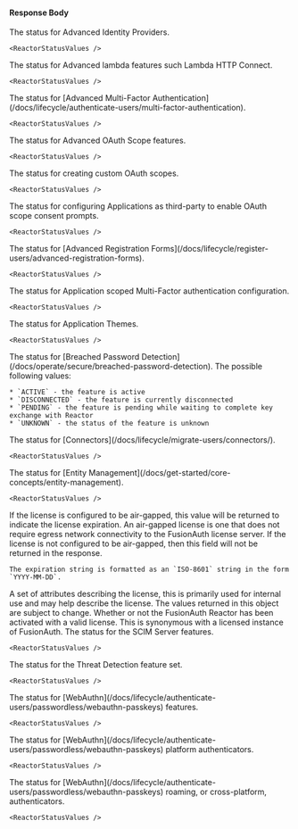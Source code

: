 
#### Response Body

<APIBlock>
  <APIField name="status.advancedIdentityProviders" type="String">
    The status for Advanced Identity Providers.

    <ReactorStatusValues />
  </APIField>
  <APIField name="status.advancedLambdas" type="String" since="1.35.0">
    The status for Advanced lambda features such Lambda HTTP Connect.

    <ReactorStatusValues />
  </APIField>
  <APIField name="status.advancedMultiFactorAuthentication" type="String">
    The status for [Advanced Multi-Factor Authentication](/docs/lifecycle/authenticate-users/multi-factor-authentication).

    <ReactorStatusValues />
  </APIField>
  <APIField name="status.advancedOAuthScopes" type="String" since="1.50.0">
    The status for Advanced OAuth Scope features.

    <ReactorStatusValues />
  </APIField>
  <APIField name="status.advancedOAuthScopesCustomScopes" type="String" since="1.50.0">
    The status for creating custom OAuth scopes.

    <ReactorStatusValues />
  </APIField>
  <APIField name="status.advancedOAuthScopesThirdPartyApplications" type="String" since="1.50.0">
    The status for configuring Applications as third-party to enable OAuth scope consent prompts.

    <ReactorStatusValues />
  </APIField>
  <APIField name="status.advancedRegistration" type="String">
    The status for [Advanced Registration Forms](/docs/lifecycle/register-users/advanced-registration-forms).

    <ReactorStatusValues />
  </APIField>
  <APIField name="status.applicationMultiFactorAuthentication" type="String" since="1.37.0">
    The status for Application scoped Multi-Factor authentication configuration.

    <ReactorStatusValues />
  </APIField>
  <APIField name="status.applicationThemes" type="String">
    The status for Application Themes.

    <ReactorStatusValues />
  </APIField>
  <APIField name="status.breachedPasswordDetection" type="String">
    The status for [Breached Password Detection](/docs/operate/secure/breached-password-detection). The possible following values:

    * `ACTIVE` - the feature is active
    * `DISCONNECTED` - the feature is currently disconnected
    * `PENDING` - the feature is pending while waiting to complete key exchange with Reactor
    * `UNKNOWN` - the status of the feature is unknown
  </APIField>
  <APIField name="status.connectors" type="String">
    The status for [Connectors](/docs/lifecycle/migrate-users/connectors/).

    <ReactorStatusValues />
  </APIField>
  <APIField name="status.entityManagement" type="String">
    The status for [Entity Management](/docs/get-started/core-concepts/entity-management).

    <ReactorStatusValues />
  </APIField>
  <APIField name="status.expiration" type="String" since="1.36.0">
    If the license is configured to be air-gapped, this value will be returned to indicate the license expiration. An air-gapped license is one that does not require egress network connectivity to the FusionAuth license server. If the license is not configured to be air-gapped, then this field will not be returned in the response.

    The expiration string is formatted as an `ISO-8601` string in the form `YYYY-MM-DD`.
  </APIField>
  <APIField name="status.licenseAttributes" type="Map<String, String>" since="1.37.0">
    A set of attributes describing the license, this is primarily used for internal use and may help describe the license. The values returned in this object are subject to change.
  </APIField>
  <APIField name="status.licensed" type="Boolean">
    Whether or not the FusionAuth Reactor has been activated with a valid license. This is synonymous with a licensed instance of FusionAuth.
  </APIField>
  <APIField name="status.scimServer" type="String" since="1.36.0">
    The status for the SCIM Server features.

    <ReactorStatusValues />
  </APIField>
  <APIField name="status.threatDetection" type="String" since="1.30.0">
    The status for the Threat Detection feature set.

    <ReactorStatusValues />
  </APIField>
  <APIField name="status.webAuthn" type="String" since="1.41.0">
    The status for [WebAuthn](/docs/lifecycle/authenticate-users/passwordless/webauthn-passkeys) features.

    <ReactorStatusValues />
  </APIField>
  <APIField name="status.webAuthnPlatformAuthenticators" type="String" since="1.41.0">
    The status for [WebAuthn](/docs/lifecycle/authenticate-users/passwordless/webauthn-passkeys) platform authenticators.

    <ReactorStatusValues />
  </APIField>
  <APIField name="status.webAuthnRoamingAuthenticators" type="String" since="1.41.0">
    The status for [WebAuthn](/docs/lifecycle/authenticate-users/passwordless/webauthn-passkeys) roaming, or cross-platform, authenticators.

    <ReactorStatusValues />
  </APIField>
</APIBlock>

<JSON title="Example Response JSON" src="reactor/status/response.json" />
